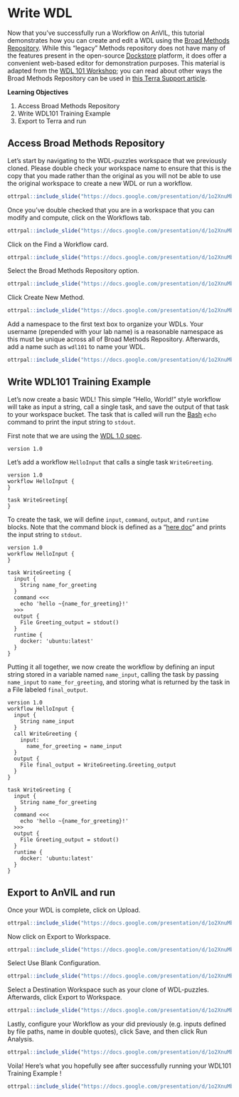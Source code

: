 # Write WDL

Now that you've successfully run a Workflow on AnVIL, this tutorial demonstrates how you can create and edit a WDL using the [Broad Methods Repository](https://portal.firecloud.org/?return=anvil#methods).
While this "legacy" Methods repository does not have many of the features present in the open-source [Dockstore](https://anvilproject.org/overview#platform-interoperability) platform, it does offer a convenient web-based editor for demonstration purposes.
This material is adapted from the [WDL 101 Workshop](https://support.terra.bio/hc/en-us/articles/8693717360411); 
you can read about other ways the Broad Methods Repository can be used in [this Terra Support article](https://support.terra.bio/hc/en-us/articles/360031366091).

**Learning Objectives**

1. Access Broad Methods Repository
1. Write WDL101 Training Example
1. Export to Terra and run

## Access Broad Methods Repository

Let's start by navigating to the WDL-puzzles workspace that we previously cloned.  Please double check your workspace name to ensure that this is the copy that you made rather than the original as you will not be able to use the original workspace to create a new WDL or run a workflow.

```r
ottrpal::include_slide("https://docs.google.com/presentation/d/1o2XnuMbqWVLf4XrsXolIQ7ulfnMlpJlrUxN0Y8aLIVQ/edit#slide=id.g1397c25e58c_0_185")
```

Once you've double checked that you are in a workspace that you can modify and compute, click on the Workflows tab.

```r
ottrpal::include_slide("https://docs.google.com/presentation/d/1o2XnuMbqWVLf4XrsXolIQ7ulfnMlpJlrUxN0Y8aLIVQ/edit#slide=id.g139bf26eaed_0_27")
```

Click on the Find a Workflow card.

```r
ottrpal::include_slide("https://docs.google.com/presentation/d/1o2XnuMbqWVLf4XrsXolIQ7ulfnMlpJlrUxN0Y8aLIVQ/edit#slide=id.g139bf26eaed_0_1")
```

Select the Broad Methods Repository option.

```r
ottrpal::include_slide("https://docs.google.com/presentation/d/1o2XnuMbqWVLf4XrsXolIQ7ulfnMlpJlrUxN0Y8aLIVQ/edit#slide=id.g139bf26eaed_0_6")
```

Click Create New Method.

```r
ottrpal::include_slide("https://docs.google.com/presentation/d/1o2XnuMbqWVLf4XrsXolIQ7ulfnMlpJlrUxN0Y8aLIVQ/edit#slide=id.g139bf26eaed_0_11")
```

Add a namespace to the first text box to organize your WDLs.
Your username (prepended with your lab name) is a reasonable namespace as this must be unique across all of Broad Methods Repository.
Afterwards, add a name such as `wdl101` to name your WDL.

```r
ottrpal::include_slide("https://docs.google.com/presentation/d/1o2XnuMbqWVLf4XrsXolIQ7ulfnMlpJlrUxN0Y8aLIVQ/edit#slide=id.g139bf26eaed_0_16")
```

## Write WDL101 Training Example

Let's now create a basic WDL!
This simple "Hello, World!" style workflow will take as input a string, call a single task, and save the output of that task to your workspace bucket.
The task that is called will run the [Bash](https://swcarpentry.github.io/shell-novice/01-intro/index.html) `echo` command to print the input string to `stdout`.

First note that we are using the [WDL 1.0 spec](https://github.com/openwdl/wdl/tree/main/versions).

```
version 1.0
```

Let's add a workflow `HelloInput` that calls a single task `WriteGreeting`.

```
version 1.0
workflow HelloInput {
}

task WriteGreeting{
}
```

To create the task, we will define  `input`, `command`, `output`, and `runtime` blocks.
Note that the command block is defined as a "[here doc](https://en.wikipedia.org/wiki/Here_document)" and prints the input string to `stdout`.  

```
version 1.0
workflow HelloInput {
}

task WriteGreeting {
  input {
    String name_for_greeting
  }
  command <<<
    echo 'hello ~{name_for_greeting}!'
  >>>
  output {
    File Greeting_output = stdout()
  }
  runtime {
    docker: 'ubuntu:latest'
  }
}
```

Putting it all together, we now create the workflow by defining an input string stored in a variable named `name_input`, calling the task by passing `name_input` to `name_for_greeting`, and storing what is returned by the task in a File labeled `final_output`. 

```
version 1.0
workflow HelloInput {
  input {
    String name_input
  }
  call WriteGreeting {
    input: 
      name_for_greeting = name_input
  }
  output {
    File final_output = WriteGreeting.Greeting_output
  }
}

task WriteGreeting {
  input {
    String name_for_greeting
  }
  command <<<
    echo 'hello ~{name_for_greeting}!'
  >>>
  output {
    File Greeting_output = stdout()
  }
  runtime {
    docker: 'ubuntu:latest'
  }
}
```

## Export to AnVIL and run

Once your WDL is complete, click on Upload.

```r
ottrpal::include_slide("https://docs.google.com/presentation/d/1o2XnuMbqWVLf4XrsXolIQ7ulfnMlpJlrUxN0Y8aLIVQ/edit#slide=id.g139bf26eaed_0_40")
```

Now click on Export to Workspace.

```r
ottrpal::include_slide("https://docs.google.com/presentation/d/1o2XnuMbqWVLf4XrsXolIQ7ulfnMlpJlrUxN0Y8aLIVQ/edit#slide=id.g139bf26eaed_0_45")
```

Select Use Blank Configuration.

```r
ottrpal::include_slide("https://docs.google.com/presentation/d/1o2XnuMbqWVLf4XrsXolIQ7ulfnMlpJlrUxN0Y8aLIVQ/edit#slide=id.g139bf26eaed_0_50")
```

Select a Destination Workspace such as your clone of WDL-puzzles.  Afterwards, click Export to Workspace.

```r
ottrpal::include_slide("https://docs.google.com/presentation/d/1o2XnuMbqWVLf4XrsXolIQ7ulfnMlpJlrUxN0Y8aLIVQ/edit#slide=id.g139bf26eaed_0_55")
```

Lastly, configure your Workflow as your did previously (e.g. inputs defined by file paths, name in double quotes), click Save, and then click Run Analysis.

```r
ottrpal::include_slide("https://docs.google.com/presentation/d/1o2XnuMbqWVLf4XrsXolIQ7ulfnMlpJlrUxN0Y8aLIVQ/edit#slide=id.g139bf26eaed_0_60")
```

Voila!  Here's what you hopefully see after successfully running your WDL101 Training Example !

```r
ottrpal::include_slide("https://docs.google.com/presentation/d/1o2XnuMbqWVLf4XrsXolIQ7ulfnMlpJlrUxN0Y8aLIVQ/edit#slide=id.g139bf26eaed_0_65")
```
